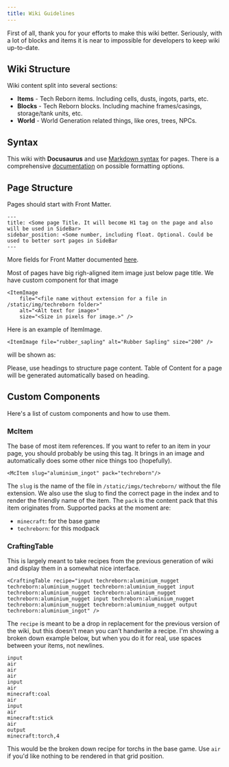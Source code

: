 ```yaml
---
title: Wiki Guidelines
---
```


First of all, thank you for your efforts to make this wiki better. Seriously, with a lot of blocks and items it is near to impossible for developers to keep wiki up-to-date.

## Wiki Structure

Wiki content split into several sections:

- **Items** - Tech Reborn items. Including cells, dusts, ingots, parts, etc.
- **Blocks** - Tech Reborn blocks. Including machine frames/casings, storage/tank units, etc.
- **World** - World Generation related things, like ores, trees, NPCs.

## Syntax

This wiki with **Docusaurus** and use [Markdown syntax](https://www.markdownguide.org/basic-syntax/) for pages. There is a comprehensive [documentation](https://docusaurus.io/docs/markdown-features) on possible formatting options.

## Page Structure

Pages should start with Front Matter.

```
---
title: <Some page Title. It will become H1 tag on the page and also will be used in SideBar>
sidebar_position: <Some number, including float. Optional. Could be used to better sort pages in SideBar
---
```

More fields for Front Matter documented [here](https://docusaurus.io/docs/api/plugins/@docusaurus/plugin-content-docs#markdown-front-matter).

Most of pages have big righ-aligned item image just below page title. We have custom component for that image

```
<ItemImage 
    file="<file name without extension for a file in /static/img/techreborn folder>" 
    alt="<Alt text for image>" 
    size="<Size in pixels for image.>" />
```

Here is an example of ItemImage.
```
<ItemImage file="rubber_sapling" alt="Rubber Sapling" size="200" />
```
will be shown as:

<ItemImage file="rubber_sapling" alt="Rubber Sapling" size="200" />

<div style={{clear: 'both'}} />

Please, use headings to structure page content. Table of Content for a page will be generated automatically based on heading.

## Custom Components

Here's a list of custom components and how to use them.

### McItem

The base of most item references. If you want to refer to an item in your page, you should probably be using this tag. It brings in an image and automatically does some other nice things too (hopefully).

```
<McItem slug="aluminium_ingot" pack="techreborn"/> 
```

The `slug` is the name of the file in `/static/imgs/techreborn/` without the file extension. We also use the slug to find the correct page in the index and to render the friendly name of the item.
The `pack` is the content pack that this item originates from. Supported packs at the moment are:
- `minecraft`: for the base game
- `techreborn`: for this modpack

### CraftingTable

This is largely meant to take recipes from the previous generation of wiki and display them in a somewhat nice interface.

```
<CraftingTable recipe="input techreborn:aluminium_nugget techreborn:aluminium_nugget techreborn:aluminium_nugget input techreborn:aluminium_nugget techreborn:aluminium_nugget techreborn:aluminium_nugget input techreborn:aluminium_nugget techreborn:aluminium_nugget techreborn:aluminium_nugget output techreborn:aluminium_ingot" />
```

The `recipe` is meant to be a drop in replacement for the previous version of the wiki, but this doesn't mean you can't handwrite a recipe. I'm showing a broken down example below, but when you do it for real, use spaces between your items, not newlines.
```
input
air
air
air
input
air
minecraft:coal
air
input
air
minecraft:stick
air
output
minecraft:torch,4
```
This would be the broken down recipe for torchs in the base game. Use `air` if you'd like nothing to be rendered in that grid position.

